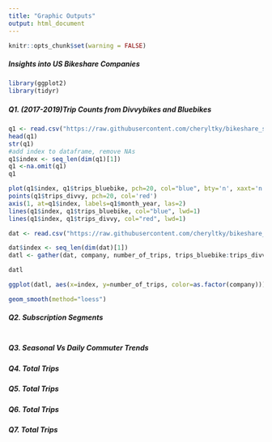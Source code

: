 ```yaml
---
title: "Graphic Outputs"
output: html_document
---
```


```r
knitr::opts_chunk$set(warning = FALSE)
```
##### Insights into US Bikeshare Companies 

```r
library(ggplot2)
library(tidyr)
```

##### Q1. (2017-2019)Trip Counts from Divvybikes and Bluebikes

```r
q1 <- read.csv("https://raw.githubusercontent.com/cheryltky/bikeshare_studies/main/csvdata/Q1.csv", sep=",", header = T)
head(q1)
str(q1)
#add index to dataframe, remove NAs
q1$index <- seq_len(dim(q1)[1])
q1 <-na.omit(q1)
q1
```


```r

plot(q1$index, q1$trips_bluebike, pch=20, col="blue", bty='n', xaxt='n', xlab='', ylab="Number of Trips", ylim=c(min(c(q1$trips_bluebike, q1$trips_divvy)), max(c(q1$trips_bluebike, q1$trips_divvy))))
points(q1$trips_divvy, pch=20, col='red')
axis(1, at=q1$index, labels=q1$month_year, las=2)
lines(q1$index, q1$trips_bluebike, col="blue", lwd=1)
lines(q1$index, q1$trips_divvy, col="red", lwd=1)

```



```r
dat <- read.csv("https://raw.githubusercontent.com/cheryltky/bikeshare_studies/main/csvdata/Q1.csv", sep=",", header = T)

dat$index <- seq_len(dim(dat)[1])
datl <- gather(dat, company, number_of_trips, trips_bluebike:trips_divvy)

datl

ggplot(datl, aes(x=index, y=number_of_trips, color=as.factor(company))) + geom_point() + scale_x_continuous(breaks=dat$index, labels=dat$month_year) + theme(axis.text.x = element_text(angle=90)) + xlab("Date") + ylab("Number of Trips") + geom_line(data = datl, aes(x=index, y=number_of_trips))

geom_smooth(method="loess")
```

##### Q2. Subscription Segments
```r

```



##### Q3. Seasonal Vs Daily Commuter Trends
##### Q4. Total Trips
##### Q5. Total Trips
##### Q6. Total Trips
##### Q7. Total Trips

